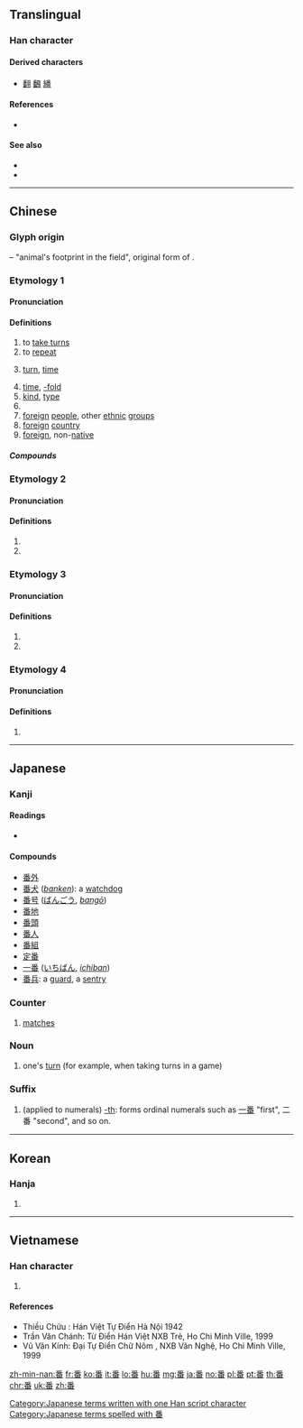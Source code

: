 {{character info/new}}
{{also|蹯|蕃}}

==Translingual==

===Han character===
{{Han char|rn=102|rad=田|as=07|sn=12|four=20609|canj=HDW|ids=⿱釆田}}

====Derived characters====
* [[翻]] [[飜]] [[繙]]

====References====
* {{Han ref|kx=0763.050|dkj=21858|dj=1172.170|hdz=42543.040|uh=756A|ud=30058|bh=B566|bd=46438}}

====See also====
* {{l|mul|胡}}
* {{l|mul|洋}}

----

==Chinese==
{{zh-forms}}

===Glyph origin===
{{Han etym}}
{{Han compound|釆|田|ls=psc|c1=p|c2=s}} – "animal's footprint in the field", original form of {{zh-l|蹯}}.

===Etymology 1===

====Pronunciation====
{{zh-pron
|m=fān
|c=faan1
|h=pfs=fân
|md=huăng
|mn=hoan
|w=1fe
|mc=1+2+5
|oc=2,2+4+5
|ma=
|cat=v,cls,n
}}

====Definitions====
{{zh-hanzi}}

# to [[take turns]]
# to [[repeat]]
# {{n-g|Classifier for times of actions.}} [[turn]], [[time]]
# [[time]], [[-fold]]
# [[kind]], [[type]]
# {{zh-alt-form|蕃|to [[guard]]}}
# [[foreign]] [[people]], other [[ethnic]] [[group]]s
# [[foreign]] [[country]]
# [[foreign]], non-[[native]]
#: {{zh-x|番茄|tomato [lit. foreign eggplant]}}

=====Compounds=====
{{zh-der|半唐番:a person of half-Chinese ancestry|番邦|番號|番客|番木瓜|番茄|番石榴|番薯|平埔番|番鬼|十番|一番|一番口舌|三番五次|三番兩次|三番四復|下番|今番|兩次三番|前番|吐魯番|和番|土番|土番鴨|大啖一番|小番子|屢次三番|幾次三番|幾番|幾番家|押番|擺番|攧番|放番|昭君和番|更番|正番鴨|熟番|理番通事|生番|番代|番佛|番使|番來覆去|番地|番天覆地|番夷|番子|番子手|番弓|番張跟斗|番役|番悔|番戍|番攤館|番木鱉|番椒|番瓜|番番|番番是福|番社|番筧|番羅|番芋|番荔枝|番菜|番菜館|番藷|番騰|番鴨|番麥粒|當番|紅毛番|累次三番|翻兩番|翻番|者番|西番果|西番蓮|輪番|輪番上陣|這番|連番|顛番面皮|番船|番國|番話|番人|番儂|番紅|番婆|番柿|番錢|番囝|番檨‎}}

===Etymology 2===

====Pronunciation====
{{zh-pron
|m=Pān
|c=pun1
|w=1phoe
|mc=3
|oc=n,3
|ma=
|cat=pn
}}

====Definitions====
{{zh-hanzi}}

# {{surname|lang=zh}}
# {{zh-only|番禺}}

===Etymology 3===

====Pronunciation====
{{zh-pron
|m=pó
|c=po4
|ma=
|cat=pn,a
}}

====Definitions====
{{zh-hanzi}}

# {{surname|lang=zh}}
# {{zh-only|番番|pópó}}

===Etymology 4===

====Pronunciation====
{{zh-pron
|m=bō
|c=
|mc=4
|oc=1,1
|ma=
|cat=a
}}

====Definitions====
{{zh-hanzi}}

# {{zh-only|番番|bōbō}}

----

==Japanese==

===Kanji===
{{ja-kanji|grade=2|rs=田07}}

====Readings====
* {{ja-readings|kanyoon=[[ばん]] ([[ban]])|goon=[[ほん]] (hon)|kanon=[[はん]] ([[han]])|kun=[[つがい]] ([[番い]], [[tsugai]]), [[つがう]] ([[番う]], [[tsugau]]), [[つがえる]] ([[番える]], [[tsugaeru]])}}
{{attention|ja|split and expand on readings}}

====Compounds====
* [[番外]]
* [[番犬]] (''[[banken]]''): a [[watchdog]]
* [[番号]] ([[ばんごう]], ''[[bangō]]'')
* [[番地]]
* [[番頭]]
* [[番人]]
* [[番組]]
* [[定番]]
* [[一番]] ([[いちばん]], ''[[ichiban]]'')
* [[番兵]]: a [[guard]], a [[sentry]]

===Counter===
{{ja-pos|ばん|counter}}
# {{lb|ja|sports|sort=はん'}} [[match]]es

===Noun===
{{ja-noun|ばん}}

# one's [[turn]] (for example, when taking turns in a game)

===Suffix===
{{ja-pos|ばん|suffix}}
# (applied to numerals) [[-th]]: forms ordinal numerals such as [[一番]] "first", 二番 "second", and so on.

[[Category:Japanese terms written with one Han script character]]
[[Category:Japanese terms spelled with 番]]

----

==Korean==

===Hanja===
{{ko-hanja|hangeul=[[번]], [[반]], [[파]]|eumhun=|rv=beon, ban, pa|mr=pŏn, pan, p'a|y=pen, pan, pha}}

# {{defn|lang=ko|sort=田07}}

----

==Vietnamese==

===Han character===
{{vi-hantu|[[phen]], [[phan]], [[phiên]], [[ba]], [[bà]]|rs=田07}}

# {{defn|lang=vi|sort=田07}}

====References====
* Thiều Chửu : Hán Việt Tự Điển Hà Nội 1942
* Trần Văn Chánh: Từ Điển Hán Việt NXB Trẻ, Ho Chi Minh Ville, 1999
* Vũ Văn Kính: Đại Tự Điển Chữ Nôm , NXB Văn Nghệ, Ho Chi Minh Ville, 1999

[[zh-min-nan:番]]
[[fr:番]]
[[ko:番]]
[[it:番]]
[[lo:番]]
[[hu:番]]
[[mg:番]]
[[ja:番]]
[[no:番]]
[[pl:番]]
[[pt:番]]
[[th:番]]
[[chr:番]]
[[uk:番]]
[[zh:番]]